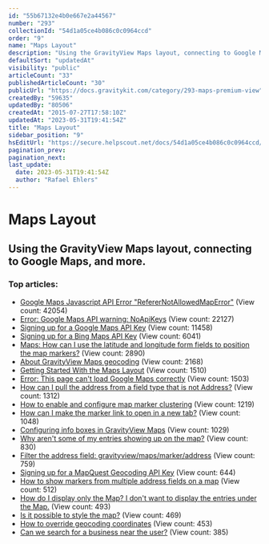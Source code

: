```yaml
---
id: "55b67132e4b0e667e2a44567"
number: "293"
collectionId: "54d1a05ce4b086c0c0964ccd"
order: "9"
name: "Maps Layout"
description: "Using the GravityView Maps layout, connecting to Google Maps, and more."
defaultSort: "updatedAt"
visibility: "public"
articleCount: "33"
publishedArticleCount: "30"
publicUrl: "https://docs.gravitykit.com/category/293-maps-premium-view"
createdBy: "59635"
updatedBy: "80506"
createdAt: "2015-07-27T17:58:10Z"
updatedAt: "2023-05-31T19:41:54Z"
title: "Maps Layout"
sidebar_position: "9"
hsEditUrl: "https://secure.helpscout.net/docs/54d1a05ce4b086c0c0964ccd/article/55b67132e4b0e667e2a44567"
pagination_prev: 
pagination_next: 
last_update:
  date: 2023-05-31T19:41:54Z
  author: "Rafael Ehlers"
---
```


# Maps Layout

## Using the GravityView Maps layout, connecting to Google Maps, and more.

### Top articles: 

- [Google Maps Javascript API Error "RefererNotAllowedMapError"](626-google-maps-error-referernotallowedmaperror) (View count: 42054)
- [Error: Google Maps API warning: NoApiKeys](344-google-maps-api-warning-noapikeys) (View count: 22127)
- [Signing up for a Google Maps API Key](306-signing-up-for-a-google-maps-api-key) (View count: 11458)
- [Signing up for a Bing Maps API Key](307-signing-up-for-a-bing-maps-api-key) (View count: 6041)
- [Maps: How can I use the latitude and longitude form fields to position the map markers?](300-how-can-i-use-the-latitude-and-longitude-form-fields-to-position-map-markers) (View count: 2890)
- [About GravityView Maps geocoding](304-setting-up-geocoding-services) (View count: 2168)
- [Getting Started With the Maps Layout](635-getting-started-with-maps) (View count: 1510)
- [Error: This page can't load Google Maps correctly](870-this-page-cant-load-google-maps-correctly) (View count: 1503)
- [How can I pull the address from a field type that is not Address?](292-how-can-i-pull-the-address-from-a-field-type-that-is-not-address) (View count: 1312)
- [How to enable and configure map marker clustering](495-map-marker-clustering) (View count: 1219)
- [How can I make the marker link to open in a new tab?](339-how-can-i-make-the-marker-link-to-open-in-a-new-tab) (View count: 1048)
- [Configuring info boxes in GravityView Maps](345-how-to-configure-info-boxes) (View count: 1029)
- [Why aren't some of my entries showing up on the map?](379-why-arent-some-of-my-entries-showing-up-on-the-map) (View count: 830)
- [Filter the address field: gravityview/maps/marker/address](294-filter-the-address-field-gravityview-maps-marker-address) (View count: 759)
- [Signing up for a MapQuest Geocoding API Key](305-signing-up-for-a-mapquest-geocoding-api-key) (View count: 644)
- [How to show markers from multiple address fields on a map](492-markers-from-multiple-address-fields) (View count: 512)
- [How do I display only the Map? I don't want to display the entries under the Map.](551-how-do-i-display-only-the-map-i-dont-want-to-display-the-entries-under-the-map) (View count: 493)
- [Is it possible to style the map?](643-is-it-possible-to-style-the-map) (View count: 469)
- [How to override geocoding coordinates](493-override-geocoding-coordinates) (View count: 453)
- [Can we search for a business near the user?](557-radius-search) (View count: 385)


